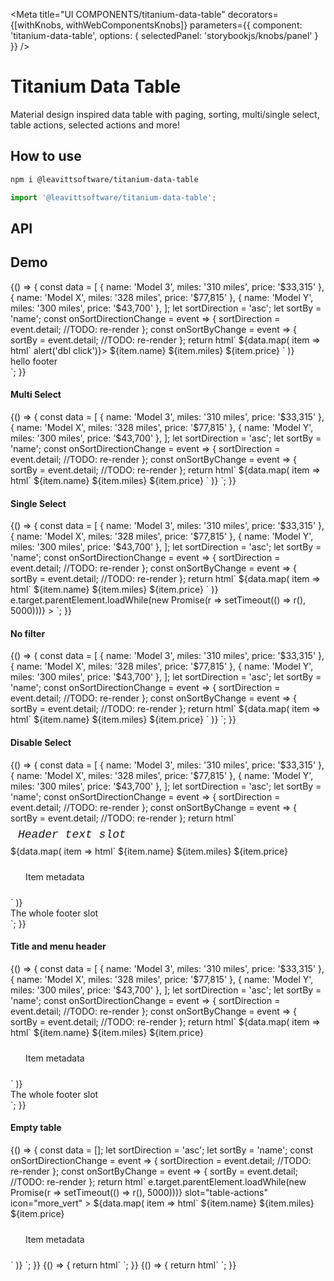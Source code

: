 
<Meta
  title="UI COMPONENTS/titanium-data-table"
  decorators={[withKnobs, withWebComponentsKnobs]}
  parameters={{ component: 'titanium-data-table', options: { selectedPanel: 'storybookjs/knobs/panel' } }}
/>

# Titanium Data Table

Material design inspired data table with paging, sorting, multi/single select, table actions, selected actions and more!

## How to use

```bash
npm i @leavittsoftware/titanium-data-table
```

```js
import '@leavittsoftware/titanium-data-table';
```

## API

<Props of="titanium-data-table" />

## Demo

<Preview withToolbar>
  <Story name="Docs">
    {() => {
      const data = [
        { name: 'Model 3', miles: '310 miles', price: '$33,315' },
        { name: 'Model X', miles: '328 miles', price: '$77,815' },
        { name: 'Model Y', miles: '300 miles', price: '$43,700' },
      ];
      let sortDirection = 'asc';
      let sortBy = 'name';
      const onSortDirectionChange = event => {
        sortDirection = event.detail;
        //TODO: re-render
      };
      const onSortByChange = event => {
        sortBy = event.detail;
        //TODO: re-render
      };
      return html`
        <titanium-data-table .items=${data} count="3" header="Telsa motors">
          <titanium-search-input slot="search-button"></titanium-search-input>
          <mwc-icon-button slot="table-actions" icon="more_vert"></mwc-icon-button>
          <mwc-icon-button slot="filter-button" icon="filter_list"></mwc-icon-button>
          <titanium-chip label="Sedan" closeable slot="filters"></titanium-chip>
          <titanium-chip label="SUV" closeable slot="filters"></titanium-chip>
          <titanium-data-table-header
            title="Model"
            @sort-by-changed=${onSortByChange}
            .sortBy=${sortBy}
            .sortDirection=${sortDirection}
            @sort-direction-changed=${onSortDirectionChange}
            large
            column-name="name"
            slot="table-headers"
          ></titanium-data-table-header>
          <titanium-data-table-header
            title="Range"
            @sort-by-changed=${onSortByChange}
            .sortBy=${sortBy}
            .sortDirection=${sortDirection}
            @sort-direction-changed=${onSortDirectionChange}
            desktop
            column-name="miles"
            slot="table-headers"
          ></titanium-data-table-header>
          <titanium-data-table-header
            title="Price"
            @sort-by-changed=${onSortByChange}
            .sortBy=${sortBy}
            .sortDirection=${sortDirection}
            @sort-direction-changed=${onSortDirectionChange}
            right
            column-name="price"
            slot="table-headers"
          ></titanium-data-table-header>
          ${data.map(
            item => html`
              <titanium-data-table-item .item=${item} slot="items" @titanium-data-table-item-navigate=${() => alert('dbl click')}>
                <row-item large x>${item.name}</row-item>
                <row-item desktop>${item.miles}</row-item>
                <row-item right>${item.price}</row-item>
              </titanium-data-table-item>
            `
          )}
          <div slot="footer">hello footer</div>
        </titanium-data-table>
      `;
    }}
  </Story>
</Preview>

#### Multi Select

<Preview>
  <Story name="Multi Select">
    {() => {
      const data = [
        { name: 'Model 3', miles: '310 miles', price: '$33,315' },
        { name: 'Model X', miles: '328 miles', price: '$77,815' },
        { name: 'Model Y', miles: '300 miles', price: '$43,700' },
      ];
      let sortDirection = 'asc';
      let sortBy = 'name';
      const onSortDirectionChange = event => {
        sortDirection = event.detail;
        //TODO: re-render
      };
      const onSortByChange = event => {
        sortBy = event.detail;
        //TODO: re-render
      };
      return html`
        <titanium-data-table .items=${data} count="3" header="Telsa motors company llc ">
          <titanium-search-input slot="search-button"></titanium-search-input>
          <mwc-icon-button slot="table-actions" icon="refresh"></mwc-icon-button>
          <mwc-icon-button slot="filter-button" icon="filter_list"></mwc-icon-button>
          <titanium-chip label="Sedan" closeable slot="filters"></titanium-chip>
          <titanium-chip label="SUV" closeable slot="filters"></titanium-chip>
          <titanium-data-table-header
            title="Model"
            @sort-by-changed=${onSortByChange}
            .sortBy=${sortBy}
            .sortDirection=${sortDirection}
            @sort-direction-changed=${onSortDirectionChange}
            large
            column-name="name"
            slot="table-headers"
          ></titanium-data-table-header>
          <titanium-data-table-header
            title="Range"
            @sort-by-changed=${onSortByChange}
            .sortBy=${sortBy}
            .sortDirection=${sortDirection}
            @sort-direction-changed=${onSortDirectionChange}
            desktop
            column-name="miles"
            slot="table-headers"
          ></titanium-data-table-header>
          <titanium-data-table-header
            title="Price"
            @sort-by-changed=${onSortByChange}
            .sortBy=${sortBy}
            .sortDirection=${sortDirection}
            @sort-direction-changed=${onSortDirectionChange}
            right
            column-name="price"
            slot="table-headers"
          ></titanium-data-table-header>
          ${data.map(
            item => html`
              <titanium-data-table-item .item=${item} slot="items">
                <row-item large x>${item.name}</row-item>
                <row-item desktop>${item.miles}</row-item>
                <row-item right>${item.price}</row-item>
              </titanium-data-table-item>
            `
          )}
          <mwc-button slot="add-button" icon="add" outlined label="Add a tesla"></mwc-button>
          <mwc-button slot="footer-buttons" outlined label="Submit"></mwc-button>
        </titanium-data-table>
      `;
    }}
  </Story>
</Preview>

#### Single Select

<Preview>
  <Story name="Single Select">
    {() => {
      const data = [
        { name: 'Model 3', miles: '310 miles', price: '$33,315' },
        { name: 'Model X', miles: '328 miles', price: '$77,815' },
        { name: 'Model Y', miles: '300 miles', price: '$43,700' },
      ];
      let sortDirection = 'asc';
      let sortBy = 'name';
      const onSortDirectionChange = event => {
        sortDirection = event.detail;
        //TODO: re-render
      };
      const onSortByChange = event => {
        sortBy = event.detail;
        //TODO: re-render
      };
      return html`
        <titanium-data-table single-select .items=${data} count="3" header="Telsa motors">
          <titanium-search-input slot="search-button"></titanium-search-input>
          <mwc-icon-button slot="table-actions" icon="more_vert"></mwc-icon-button>
          <mwc-icon-button slot="filter-button" icon="filter_list"></mwc-icon-button>
          <mwc-icon-button slot="selected-actions" title="Edit" icon="edit"></mwc-icon-button>
          <mwc-icon-button slot="selected-actions" title="Do something else" icon="person_outline"></mwc-icon-button>
          <mwc-icon-button slot="selected-actions" title="Remove" icon="delete"></mwc-icon-button>
          <mwc-icon-button slot="selected-actions" title="Remove 2" icon="delete"></mwc-icon-button>
          <mwc-icon-button slot="selected-actions" title="Remove 4" icon="delete"></mwc-icon-button>
          <titanium-chip label="Sedan" closeable slot="filters"></titanium-chip>
          <titanium-chip label="SUV" closeable slot="filters"></titanium-chip>
          <titanium-data-table-header
            title="Model"
            @sort-by-changed=${onSortByChange}
            .sortBy=${sortBy}
            .sortDirection=${sortDirection}
            @sort-direction-changed=${onSortDirectionChange}
            large
            column-name="name"
            slot="table-headers"
          ></titanium-data-table-header>
          <titanium-data-table-header
            title="Range"
            @sort-by-changed=${onSortByChange}
            .sortBy=${sortBy}
            .sortDirection=${sortDirection}
            @sort-direction-changed=${onSortDirectionChange}
            desktop
            column-name="miles"
            slot="table-headers"
          ></titanium-data-table-header>
          <titanium-data-table-header
            title="Price"
            @sort-by-changed=${onSortByChange}
            .sortBy=${sortBy}
            .sortDirection=${sortDirection}
            @sort-direction-changed=${onSortDirectionChange}
            right
            column-name="price"
            slot="table-headers"
          ></titanium-data-table-header>
          ${data.map(
            item => html`
              <titanium-data-table-item .item=${item} slot="items">
                <row-item large x>${item.name}</row-item>
                <row-item desktop>${item.miles}</row-item>
                <row-item right>${item.price}</row-item>
              </titanium-data-table-item>
            `
          )}
          <mwc-button
            slot="add-button"
            icon="add"
            outlined
            label="Add a tesla"
            @click=${e => e.target.parentElement.loadWhile(new Promise(r => setTimeout(() => r(), 5000)))}
          ></mwc-button>
          <mwc-button slot="footer-buttons" outlined label="Submit"></mwc-button>
        </titanium-data-table>
      `;
    }}
  </Story>
</Preview>

#### No filter

<Preview>
  <Story name="No filter, custom pages">
    {() => {
      const data = [
        { name: 'Model 3', miles: '310 miles', price: '$33,315' },
        { name: 'Model X', miles: '328 miles', price: '$77,815' },
        { name: 'Model Y', miles: '300 miles', price: '$43,700' },
      ];
      let sortDirection = 'asc';
      let sortBy = 'name';
      const onSortDirectionChange = event => {
        sortDirection = event.detail;
        //TODO: re-render
      };
      const onSortByChange = event => {
        sortBy = event.detail;
        //TODO: re-render
      };
      return html`
        <titanium-data-table .pageSizes=${[1, 2, 3, 4, 5]} single-select .items=${data} count="3" header="Telsa motors">
          <titanium-search-input slot="search-button"></titanium-search-input>
          <mwc-icon-button slot="table-actions" icon="more_vert"></mwc-icon-button>
          <titanium-data-table-header
            title="Model"
            @sort-by-changed=${onSortByChange}
            .sortBy=${sortBy}
            .sortDirection=${sortDirection}
            @sort-direction-changed=${onSortDirectionChange}
            large
            column-name="name"
            slot="table-headers"
          ></titanium-data-table-header>
          <titanium-data-table-header
            title="Range"
            @sort-by-changed=${onSortByChange}
            .sortBy=${sortBy}
            .sortDirection=${sortDirection}
            @sort-direction-changed=${onSortDirectionChange}
            desktop
            column-name="miles"
            slot="table-headers"
          ></titanium-data-table-header>
          <titanium-data-table-header
            title="Price"
            @sort-by-changed=${onSortByChange}
            .sortBy=${sortBy}
            .sortDirection=${sortDirection}
            @sort-direction-changed=${onSortDirectionChange}
            right
            column-name="price"
            slot="table-headers"
          ></titanium-data-table-header>
          ${data.map(
            item => html`
              <titanium-data-table-item .item=${item} slot="items">
                <row-item large x>${item.name}</row-item>
                <row-item desktop>${item.miles}</row-item>
                <row-item right>${item.price}</row-item>
              </titanium-data-table-item>
            `
          )}
          <mwc-button slot="add-button" icon="add" outlined label="Add a tesla"></mwc-button>
          <mwc-button slot="footer-buttons" outlined label="Submit"></mwc-button>
        </titanium-data-table>
      `;
    }}
  </Story>
</Preview>

#### Disable Select

<Preview>
  <Story name="Disable Select, no paging">
    {() => {
      const data = [
        { name: 'Model 3', miles: '310 miles', price: '$33,315' },
        { name: 'Model X', miles: '328 miles', price: '$77,815' },
        { name: 'Model Y', miles: '300 miles', price: '$43,700' },
      ];
      let sortDirection = 'asc';
      let sortBy = 'name';
      const onSortDirectionChange = event => {
        sortDirection = event.detail;
        //TODO: re-render
      };
      const onSortByChange = event => {
        sortBy = event.detail;
        //TODO: re-render
      };
      return html`
        <titanium-data-table disable-select disable-paging .items=${data} count="3" header="Telsa motors">
          <h6 style="margin:8px 12px;font-size:18px;font-family: 'Courier New', monospace;" slot="table-header-text">Header text slot</h6>
          <titanium-search-input slot="search-button"></titanium-search-input>
          <mwc-icon-button slot="table-actions" icon="more_vert"></mwc-icon-button>
          <titanium-data-table-header
            title="Model"
            @sort-by-changed=${onSortByChange}
            .sortBy=${sortBy}
            .sortDirection=${sortDirection}
            @sort-direction-changed=${onSortDirectionChange}
            large
            column-name="name"
            slot="table-headers"
          ></titanium-data-table-header>
          <titanium-data-table-header
            title="Range"
            @sort-by-changed=${onSortByChange}
            .sortBy=${sortBy}
            .sortDirection=${sortDirection}
            @sort-direction-changed=${onSortDirectionChange}
            desktop
            column-name="miles"
            slot="table-headers"
          ></titanium-data-table-header>
          <titanium-data-table-header
            title="Price"
            @sort-by-changed=${onSortByChange}
            .sortBy=${sortBy}
            .sortDirection=${sortDirection}
            @sort-direction-changed=${onSortDirectionChange}
            right
            column-name="price"
            slot="table-headers"
          ></titanium-data-table-header>
          ${data.map(
            item => html`
              <titanium-data-table-item disable-select .item=${item} slot="items">
                <row-item large x>${item.name}</row-item>
                <row-item desktop>${item.miles}</row-item>
                <row-item right>${item.price}</row-item>
                <div slot="item-footer" style="padding: 24px">Item metadata</div>
              </titanium-data-table-item>
            `
          )}
          <div slot="footer">The whole footer slot</div>
        </titanium-data-table>
      `;
    }}
  </Story>
</Preview>

#### Title and menu header

<Preview>
  <Story name="Title and menu header only">
    {() => {
      const data = [
        { name: 'Model 3', miles: '310 miles', price: '$33,315' },
        { name: 'Model X', miles: '328 miles', price: '$77,815' },
        { name: 'Model Y', miles: '300 miles', price: '$43,700' },
      ];
      let sortDirection = 'asc';
      let sortBy = 'name';
      const onSortDirectionChange = event => {
        sortDirection = event.detail;
        //TODO: re-render
      };
      const onSortByChange = event => {
        sortBy = event.detail;
        //TODO: re-render
      };
      return html`
        <titanium-data-table disable-paging .items=${data} count="3" header="Telsa motors">
          <mwc-icon-button slot="table-actions" icon="more_vert"></mwc-icon-button>
          <mwc-icon-button slot="selected-actions" title="Edit" icon="edit"></mwc-icon-button>
          <mwc-icon-button slot="selected-actions" title="Do something else" icon="person_outline"></mwc-icon-button>
          <mwc-icon-button slot="selected-actions" title="Remove" icon="delete"></mwc-icon-button>
          <titanium-data-table-header
            title="Model"
            @sort-by-changed=${onSortByChange}
            .sortBy=${sortBy}
            .sortDirection=${sortDirection}
            @sort-direction-changed=${onSortDirectionChange}
            large
            column-name="name"
            slot="table-headers"
          ></titanium-data-table-header>
          <titanium-data-table-header
            title="Range"
            @sort-by-changed=${onSortByChange}
            .sortBy=${sortBy}
            .sortDirection=${sortDirection}
            @sort-direction-changed=${onSortDirectionChange}
            desktop
            column-name="miles"
            slot="table-headers"
          ></titanium-data-table-header>
          <titanium-data-table-header
            title="Price"
            @sort-by-changed=${onSortByChange}
            .sortBy=${sortBy}
            .sortDirection=${sortDirection}
            @sort-direction-changed=${onSortDirectionChange}
            right
            column-name="price"
            slot="table-headers"
          ></titanium-data-table-header>
          ${data.map(
            item => html`
              <titanium-data-table-item .item=${item} slot="items">
                <row-item large x>${item.name}</row-item>
                <row-item desktop>${item.miles}</row-item>
                <row-item right>${item.price}</row-item>
                <div slot="item-footer" style="padding: 24px">Item metadata</div>
              </titanium-data-table-item>
            `
          )}
          <div slot="footer">The whole footer slot</div>
        </titanium-data-table>
      `;
    }}
  </Story>
</Preview>

#### Empty table

<Preview>
  <Story name="Empty table">
    {() => {
      const data = [];
      let sortDirection = 'asc';
      let sortBy = 'name';
      const onSortDirectionChange = event => {
        sortDirection = event.detail;
        //TODO: re-render
      };
      const onSortByChange = event => {
        sortBy = event.detail;
        //TODO: re-render
      };
      return html`
        <titanium-data-table .items=${data} count="3" header="Telsa motors">
          <mwc-icon-button
            @click=${e => e.target.parentElement.loadWhile(new Promise(r => setTimeout(() => r(), 5000)))}
            slot="table-actions"
            icon="more_vert"
          ></mwc-icon-button>
          <titanium-data-table-header
            title="Model"
            @sort-by-changed=${onSortByChange}
            .sortBy=${sortBy}
            .sortDirection=${sortDirection}
            @sort-direction-changed=${onSortDirectionChange}
            large
            column-name="name"
            slot="table-headers"
          ></titanium-data-table-header>
          <titanium-data-table-header
            title="Range"
            @sort-by-changed=${onSortByChange}
            .sortBy=${sortBy}
            .sortDirection=${sortDirection}
            @sort-direction-changed=${onSortDirectionChange}
            desktop
            column-name="miles"
            slot="table-headers"
          ></titanium-data-table-header>
          <titanium-data-table-header
            title="Price"
            @sort-by-changed=${onSortByChange}
            .sortBy=${sortBy}
            .sortDirection=${sortDirection}
            @sort-direction-changed=${onSortDirectionChange}
            right
            column-name="price"
            slot="table-headers"
          ></titanium-data-table-header>
          ${data.map(
            item => html`
              <titanium-data-table-item .item=${item} slot="items">
                <row-item large x>${item.name}</row-item>
                <row-item desktop>${item.miles}</row-item>
                <row-item right>${item.price}</row-item>
                <div slot="item-footer" style="padding: 24px">Item metadata</div>
              </titanium-data-table-item>
            `
          )}
          <mwc-button slot="footer-buttons" outlined label="Submit"></mwc-button>
        </titanium-data-table>
      `;
    }}
  </Story>
</Preview>

<Preview>
  <Story name="Draggable">
    {() => {
      return html`<data-table-demo></data-table-demo>
        <titanium-data-table style="display:none"></titanium-data-table> `;
    }}
  </Story>
</Preview>

<Preview>
  <Story name="Paging">
    {() => {
      return html`<data-table-paging-demo></data-table-paging-demo>
        <titanium-data-table style="display:none"></titanium-data-table> `;
    }}
  </Story>
</Preview>
